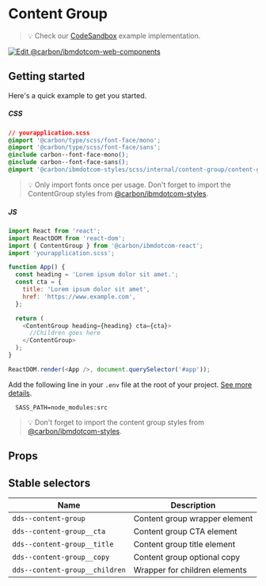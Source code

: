 
# Content Group

> 💡 Check our
> [CodeSandbox](https://githubbox.com/carbon-design-system/carbon-for-ibm-dotcom/tree/v1/packages/react/examples/codesandbox/components/ContentGroup)
> example implementation.

[![Edit @carbon/ibmdotcom-web-components](https://codesandbox.io/static/img/play-codesandbox.svg)](https://githubbox.com/carbon-design-system/carbon-for-ibm-dotcom/tree/v1/packages/react/examples/codesandbox/components/ContentGroup)

## Getting started

Here's a quick example to get you started.

##### CSS

```css
// yourapplication.scss
@import '@carbon/type/scss/font-face/mono';
@import '@carbon/type/scss/font-face/sans';
@include carbon--font-face-mono();
@include carbon--font-face-sans();
@import '@carbon/ibmdotcom-styles/scss/internal/content-group/content-group';
```

> 💡 Only import fonts once per usage. Don't forget to import the ContentGroup
> styles from
> [@carbon/ibmdotcom-styles](https://github.com/carbon-design-system/carbon-for-ibm-dotcom/blob/v1/packages/styles).

##### JS

```javascript
import React from 'react';
import ReactDOM from 'react-dom';
import { ContentGroup } from '@carbon/ibmdotcom-react';
import 'yourapplication.scss';

function App() {
  const heading = 'Lorem ipsum dolor sit amet.';
  const cta = {
    title: 'Lorem ipsum dolor sit amet',
    href: 'https://www.example.com',
  };

  return (
    <ContentGroup heading={heading} cta={cta}>
      //Children goes here
    </ContentGroup>
  );
}

ReactDOM.render(<App />, document.querySelector('#app'));
```

Add the following line in your `.env` file at the root of your project.
[See more details](https://github.com/carbon-design-system/carbon-for-ibm-dotcom/tree/v1/packages/styles#usage).

```
  SASS_PATH=node_modules:src
```

> 💡 Don't forget to import the content group styles from
> [@carbon/ibmdotcom-styles](https://github.com/carbon-design-system/carbon-for-ibm-dotcom/blob/v1/packages/styles).

## Props

<Props of={ContentGroup} />

## Stable selectors

| Name                           | Description                    |
| ------------------------------ | -----------------------------  |
| `dds--content-group`           | Content group wrapper element  |
| `dds--content-group__cta`      | Content group CTA element      |
| `dds--content-group__title`    | Content group title element    |
| `dds--content-group__copy`     | Content group optional copy    |
| `dds--content-group__children` | Wrapper for children elements  |

<Description markdown={contributing} />
